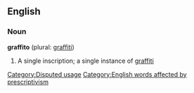 == English ==
=== Noun ===
'''graffito''' (plural: [[graffiti]])

# A single inscription; a single instance of [[graffiti]]

[[Category:Disputed usage]]
[[Category:English words affected by prescriptivism]]